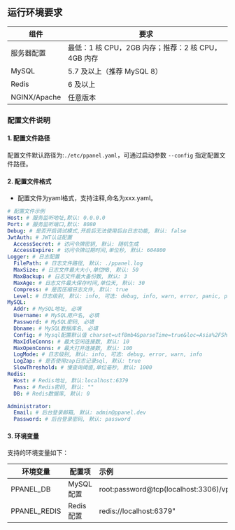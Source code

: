 ## 运行环境要求

| 组件         | 要求                                               |
| ------------ | -------------------------------------------------- |
| 服务器配置   | 最低：1 核 CPU，2GB 内存；推荐：2 核 CPU，4GB 内存 |
| MySQL        | 5.7 及以上（推荐 MySQL 8）                         |
| Redis        | 6 及以上                                           |
| NGINX/Apache | 任意版本                                           |

### 配置文件说明

#### 1. 配置文件路径

配置文件默认路径为:`./etc/ppanel.yaml`，可通过启动参数 `--config` 指定配置文件路径。

#### 2. 配置文件格式

- 配置文件为yaml格式，支持注释,命名为xxx.yaml。

```yaml
# 配置文件示例
Host: # 服务监听地址,默认: 0.0.0.0
Port: # 服务监听端口,默认: 8080
Debug: # 是否开启调试模式,开启后无法使用后台日志功能, 默认: false
JwtAuth: # JWT认证配置
  AccessSecret: # 访问令牌密钥, 默认: 随机生成
  AccessExpire: # 访问令牌过期时间,单位秒, 默认: 604800
Logger: # 日志配置
  FilePath: # 日志文件路径, 默认: ./ppanel.log
  MaxSize: # 日志文件最大大小,单位MB, 默认: 50
  MaxBackup: # 日志文件最大备份数, 默认: 3
  MaxAge: # 日志文件最大保存时间,单位天, 默认: 30
  Compress: # 是否压缩日志文件, 默认: true
  Level: # 日志级别, 默认: info, 可选: debug, info, warn, error, panic, panic, fatal
MySQL:
  Addr: # MySQL地址, 必填
  Username: # MySQL用户名, 必填
  Password: # MySQL密码, 必填
  Dbname: # MySQL数据库名, 必填
  Config: # Mysql配置默认值 charset=utf8mb4&parseTime=true&loc=Asia%2FShanghai
  MaxIdleConns: # 最大空闲连接数, 默认: 10
  MaxOpenConns: # 最大打开连接数, 默认: 100
  LogMode: # 日志级别, 默认: info, 可选: debug, error, warn, info
  LogZap: # 是否使用zap日志记录sql, 默认: true
  SlowThreshold: # 慢查询阈值,单位毫秒, 默认: 1000
Redis:
  Host: # Redis地址, 默认:localhost:6379
  Pass: # Redis密码, 默认: ""
  DB: # Redis数据库, 默认: 0

Administrator:
  Email: # 后台登录邮箱, 默认: admin@ppanel.dev
  Password: # 后台登录密码, 默认: password
```

#### 3. 环境变量

支持的环境变量如下：

| 环境变量     | 配置项    | 示例                                       |
| ------------ | --------- | :----------------------------------------- |
| PPANEL_DB    | MySQL配置 | root:password@tcp(localhost:3306)/vpnboard |
| PPANEL_REDIS | Redis配置 | redis://localhost:6379"                    |


<Giscus />
